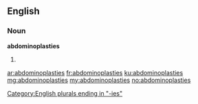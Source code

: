 ==English==

===Noun===
'''abdominoplasties'''

# {{plural of|abdominoplasty}}

[[Category:English plurals ending in "-ies"]]

[[ar:abdominoplasties]]
[[fr:abdominoplasties]]
[[ku:abdominoplasties]]
[[mg:abdominoplasties]]
[[my:abdominoplasties]]
[[no:abdominoplasties]]